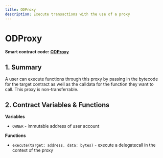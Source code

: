 ```yaml
---
title: ODProxy
description: Execute transactions with the use of a proxy
---
```


# ODProxy

**Smart contract code:** [**ODProxy**](https://github.com/UseKeyp/od-contracts/blob/main/src/contracts/proxies/ODProxy.sol)

## 1. Summary <a href="#1-introduction-summary" id="1-introduction-summary"></a>

A user can execute functions through this proxy by passing in the bytecode for the target contract as well as the calldata for the function they want to call. This proxy is non-transferrable.

## 2. Contract Variables & Functions <a href="#2-contract-details" id="2-contract-details"></a>

**Variables**

* `OWNER` - immutable address of user account

**Functions**

* `execute(target: address, data: bytes)` - execute a delegatecall in the context of the proxy

